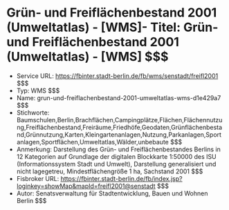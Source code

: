 # Grün- und Freiflächenbestand 2001 (Umweltatlas) - [WMS]- Titel: Grün- und Freiflächenbestand 2001 (Umweltatlas) - [WMS] $$$
- Service URL: https://fbinter.stadt-berlin.de/fb/wms/senstadt/freifl2001 $$$
- Typ: WMS $$$
- Name: grun-und-freiflachenbestand-2001-umweltatlas-wms-d1e429a7 $$$
- Stichworte: Baumschulen,Berlin,Brachflächen,Campingplätze,Flächen,Flächennutzung,Freiflächenbestand,Freiräume,Friedhöfe,Geodaten,Grünflächenbestand,Grünnutzung,Karten,Kleingartenanlagen,Nutzung,Parkanlagen,Sportanlagen,Sportflächen,Umweltatlas,Wälder,unbebaute $$$
- Anmerkung: Darstellung des Grün- und Freiflächenbestandes Berlins in 12 Kategorien auf Grundlage der digitalen Blockkarte 1:50000 des ISU (Informationssystem Stadt und Umwelt), Darstellung generalisiert und nicht lagegetreu, Mindestflächengröße 1 ha, Sachstand 2001 $$$
- Fisbroker URL: https://fbinter.stadt-berlin.de/fb/index.jsp?loginkey=showMap&mapId=freifl2001@senstadt $$$
- Autor: Senatsverwaltung für Stadtentwicklung, Bauen und Wohnen Berlin $$$
